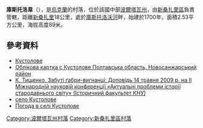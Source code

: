 {{coord|49|17|46|N|34|30|29|E|scale:100000_region:UA|display=title}}

'''庫斯托洛韋'''（{{lang-uk|Кустолове}}），是[[烏克蘭|烏克蘭]]的村落，位於該國中部[[波爾塔瓦州|波爾塔瓦州]]，由[[新桑扎里區|新桑扎里區]]負責管轄，距離[[新桑扎里|新桑扎里]]18公里，處於[[庫斯托洛沃河|庫斯托洛沃河]]畔，始建於1700年，面積2.53平方公里，海拔高度89米。

==參考資料==
* [http://gska2.rada.gov.ua/pls/z7502/A005?rdat1=13.02.2008&rf7571=26122 Кустолове]{{dead link|date=2018年2月 |bot=InternetArchiveBot |fix-attempted=yes }}
* [http://gska2.rada.gov.ua/pls/z7502/A005?rdat1=13.02.2008&rf7571=26122 Облікова картка с Кустолове Полтавська область, Новосанжарський район]{{dead link|date=2018年2月 |bot=InternetArchiveBot |fix-attempted=yes }}
* [https://web.archive.org/web/20110516121505/http://www.u-nik.org.ua/PDF_ARCHIVE/35%20(2009)/218.pdf К. Тищенко. Забуті ґабри-вигнанці: Доповідь 14 травня 2009 р. на ІІ Міжнародній науковій конференції «Актуальні проблеми історії стародавнього світу» (Історичний факультет КНУ)]
* [http://who-is-who.com.ua/bookmaket/mistapolt2008/6/18.html село Кустолове]{{dead link|date=2017年12月 |bot=InternetArchiveBot |fix-attempted=yes }}
* [http://weather.in.ua/ua/poltavskaja/12881 Погода в селі Кустолове] {{Wayback|url=http://weather.in.ua/ua/poltavskaja/12881 |date=20160305071602 }}

{{DEFAULTSORT:Кустолове}}
[[Category:波爾塔瓦州村落|Category:波爾塔瓦州村落]]
[[Category:新桑扎里區村落|Category:新桑扎里區村落]]


{{Poltava-geo-stub}}